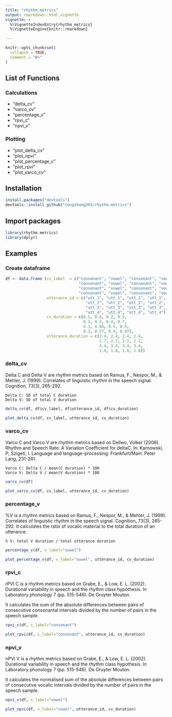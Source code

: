 ```yaml
---
title: "rhythm_metrics"
output: rmarkdown::html_vignette
vignette: >
  %\VignetteIndexEntry{rhythm_metrics}
  %\VignetteEngine{knitr::rmarkdown}

---
```


```r
knitr::opts_chunk$set(
  collapse = TRUE,
  comment = "#>"
)
```


## List of Functions 

### Calculations
+ "delta_cv"
+ "varco_cv"
+ "percentage_v"
+ "rpvi_c" 
+ "npvi_v"

### Plotting
+ "plot_delta_cv"
+ "plot_npvi"        
+ "plot_percentage_v"
+ "plot_rpvi"
+ "plot_varco_cv"
 
 
## Installation
```r
install.packages("devtools")
devtools::install_github("congzhang365/rhythm.metrics")
```

## Import packages
```r
library(rhythm.metrics)
library(dplyr)
```

## Examples

### Create dataframe

```r
df <- data.frame (cv_label  = c("consonant", "vowel", "consonant", "vowel",
                                "consonant", "vowel", "consonant", "vowel",
                                "consonant", "vowel", "consonant", "vowel",
                                "consonant", "vowel", "consonant", "vowel"),
                  utterance_id = c("utt_1", "utt_1", "utt_1", "utt_1",
                                   "utt_2", "utt_2", "utt_2", "utt_2",
                                   "utt_3", "utt_3", "utt_3", "utt_3",
                                   "utt_4", "utt_4", "utt_4", "utt_4"),
                  cv_duration = c(0.1, 0.8, 0.2, 0.5, 
                                  0.3, 0.3, 0.4, 0.7,
                                  0.3, 0.88, 0.5, 0.9, 
                                  0.3, 0.57, 0.4, 0.97),
                  utterance_duration = c(2.4, 2.4, 2.4, 2.4,
                                         2.7, 2.7, 2.7, 2.7,
                                         3.4, 3.4, 3.4, 3.4,
                                         1.8, 1.8, 1.8, 1.8))
```


### delta_cv

Delta C and Delta V are rhythm metrics based on Ramus, F., Nespor, M., & Mehler, J. (1999). Correlates of linguistic rhythm in the speech signal. Cognition, 73(3), 265-292.

`Delta C: SD of total C duration`  
`Delta V: SD of total V duration`


```r
delta_cv(df, df$cv_label, df$utterance_id, df$cv_duration)

```


```r
plot_delta_cv(df, cv_label, utterance_id, cv_duration)
```


### varco_cv

Varco C and Varco V are rhythm metrics based on Dellwo, Volker (2006). Rhythm and Speech Rate: A Variation Coefficient for deltaC. In: Karnowski, P; Szigeti, I. Language and language-processing. Frankfurt/Main: Peter Lang, 231-241.

`Varco C: Delta C / mean(C duration) * 100`  
`Varco V: Delta V / mean(V duration) * 100`


```r
varco_cv(df)
```


```r
plot_varco_cv(df, cv_label, utterance_id, cv_duration)
```


### percentage_v

%V is a rhythm metrics based on Ramus, F., Nespor, M., & Mehler, J. (1999). Correlates of linguistic rhythm in the speech signal. Cognition, 73(3), 265-292. It calculates the ratio of vocalic material to the total duration of an utterance.

`% V: total V duration / total utterance duration`


```r
percentage_v(df, v_label="vowel")
```


```r
plot_percentage_v(df, v_label="vowel", utterance_id, cv_duration)
```


### rpvi_c

rPVI C is a rhythm metrics based on Grabe, E., & Low, E. L. (2002). Durational variability in speech and the rhythm class hypothesis. In Laboratory phonology 7 (pp. 515-546). De Gruyter Mouton.

It calculates the sum of the absolute differences between pairs of consecutive consonantal intervals divided by the number of pairs in the speech sample.


```r
rpvi_c(df, c_label="consonant")
```


```r
plot_rpvi(df, c_label="consonant", utterance_id, cv_duration)

```


### npvi_v

nPVI V is a rhythm metrics based on Grabe, E., & Low, E. L. (2002). Durational variability in speech and the rhythm class hypothesis. In Laboratory phonology 7 (pp. 515-546). De Gruyter Mouton.

It calculates the normalised sum of the absolute differences between pairs of consecutive vocalic intervals divided by the number of pairs in the speech sample.


```r
npvi_v(df, v_label="vowel")
```



```r
plot_npvi(df, v_label="vowel", utterance_id, cv_duration)

```
